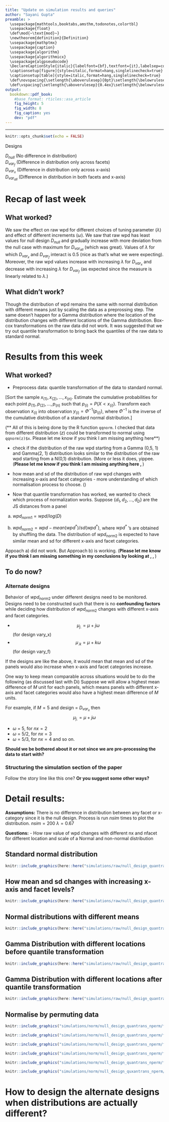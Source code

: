 ```yaml
---
title: "Update on simulation results and queries"
author: "Sayani Gupta"
preamble: >
  \usepackage{mathtools,booktabs,amsthm,todonotes,colortbl}
  \usepackage{float}
  \def\mod{~\text{mod}~}
  \newtheorem{definition}{Definition}
  \usepackage{mathptmx}
  \usepackage{caption}
  \usepackage{algorithm}
  \usepackage{algorithmicx}
  \usepackage{algpseudocode}
  \DeclareCaptionStyle{italic}{labelfont={bf},textfont={it},labelsep=colon}
  \captionsetup[figure]{style=italic,format=hang,singlelinecheck=true}
  \captionsetup[table]{style=italic,format=hang,singlelinecheck=true}
  \def\novspacing{\setlength{\aboverulesep}{0pt}\setlength{\belowrulesep}{0pt}}
  \def\vspacing{\setlength{\aboverulesep}{0.4ex}\setlength{\belowrulesep}{0.65ex}}
output:
  bookdown::pdf_book:
    #base_format: rticles::asa_article
    fig_height: 5
    fig_width: 8
    fig_caption: yes
    dev: "pdf"
---
```


---

```r
knitr::opts_chunk$set(echo = FALSE)
```

Designs

$D_{null}$  (No difference in distribution)  
$D_{var_f}$ (Difference in distribution only across facets)  
$D_{var_x}$ (Difference in distribution only across x-axis)  
$D_{var_{all}}$ (Difference in distribution in both facets and x-axis)  

# Recap of last week

## What worked?

We saw the effect on raw wpd for different choices of tuning parameter ($\lambda$) and effect of different increments ($\omega$). We saw that raw wpd has least values for null design $D_{null}$  and gradually increase with more deviation from the null case with maximum for $D_{var_{all}}$  (which was great). Values of $\lambda$ for which $D_{var_x}$ and $D_{var_f}$
interact is $0.5$ (nice as that's what we were expecting). Moreover, the raw wpd values increase with increasing  $\lambda$ for $D_{var_x}$ and decrease with increasing  $\lambda$ for $D_{var_f}$ (as expected since the measure is linearly related to $\lambda$.)

## What  didn't work?

Though the distribution of wpd remains the same with normal distribution with different means just by scaling the data as a preprossing step. The same doesn't happen for a Gamma distribution where the location of the distribution changes with different locations of the Gamma distribution. Box-cox transformations on the raw data did not work. It was suggested that we try out quantile transformation to bring back the quantiles of the raw data to standard normal.

# Results from this week

## What worked?

- Preprocess data: quantile  transformation of the data to standard normal.

[Sort the sample $x_{(1)}, x_{(2)}, \dots, x_{(n)}$. Estimate the cumulative probabilities for each point
$p_{(1)}, p_{(2)}, \dots, p_{(n)}$ such that $p_{(i)} = P(X< x_{(i)})$. Transform each observation $x_{(i)}$ into observation $y_{(i)} = \Phi^{-1}(p_{(i)})$, where $\Phi^{-1}$ is the inverse of the cumulative distribution of a standard normal distribution.]

(** All of this is being done by the R function `qqnorm`. I checked that data from different distribution ($z$) could be transformed to normal using `qqnorm(z)$x`. Please let me know if you think I am missing anything here**)

- check if the distribution of the raw wpd starting from a Gamma (0,5, 1) and Gamma(2, 1) distribution looks similar to the distribution of the raw wpd starting from a N(0,1) distribution.
(More or less it does, yippee. (**Please let me know if you think I am missing anything here
\autoref{fig:gamma-diff},
\autoref{fig:gamma-diff-trans}**)

- how mean and sd of the distribution of raw wpd changes with increasing x-axis and facet categories - more understanding of which normalisation process to choose. (\autoref{fig:mean-sd-ns-nfacet})

- Now that quantile transformation has worked, we wanted to check which process of normalization works. Suppose $\{d_1, d_2, \dots, d_D\}$ are the JS distances from a panel

a) $wpd_{norm1} = wpd/log(D)$

b) $wpd_{norm2} = wpd - mean(wpd^*)/sd(wpd^*)$, where $wpd^*$ 's are obtained by shuffling the data. The distribution of $wpd_{norm2}$ is expected to have similar mean and sd for different x-axis and facet categories.


Appoach a) did not work. But Approach b) is working. (**Please let me know if you think I am missing something in my conclusions by looking at 
\autoref{fig:normal01-norm},
\autoref{fig:gamma01-norm},
\autoref{fig:gamma21-norm}
**)


## To do now?

### Alternate designs
Behavior of $wpd_{norm2}$ under different designs need to be monitored. Designs need to be constructed such that there is no **confounding factors** while deciding how distribution of $wpd_{norm2}$ changes with different x-axis and facet categories.

- $$\mu_{j.} = \mu + j\omega$$
(for design vary_x)
- $$\mu_{.k} = \mu + k\omega$$
(for design vary_f)

If the designs are like the above, it would mean that mean and sd of the panels would also increase when x-axis and facet categories increase. 

One way to keep mean comparable across situations would be to do the following (as discussed last with Di)
Suppose we will allow a highest mean difference of $M$ unit for each panels, which means panels with different x-axis and facet categories would also have a highest mean difference of $M$ units.

For example, if $M=5$ and design = $D_{var_x}$ then $$\mu_{j.} = \mu + j\omega$$

- $\omega$ = 5, for $nx = 2$
- $\omega$ = 5/2, for $nx = 3$
- $\omega$ = 5/3, for $nx = 4$ and so on.

**Should we be bothered about it or not since we are pre-processing the data to start with?**


### Structuring the simulation section of the paper

Follow the story line like this one?
**Or you suggest some other ways?**


# Detail results:

**Assumptions:** There is no difference in distribution between any facet or x-category since it is the null design.
Process is run $nsim$ times to plot the distribution.
$nsim = 200$ 
$\lambda = 0.67$ 

**Questions:** 
- How raw value of wpd changes with different nx and nfacet for different location and scale of a Normal and non-normal distribution

## Standard normal distribution

```r

knitr::include_graphics(here::here("simulations/raw/null_design_quantrans/figs/nxbyfacet_density_wpd_N01.png"))
```


<!-- ## Location and scale of the distribution under null design -->

<!-- **Objective:** 1. Behavior of wpd under different null designs N(0,1), N(5, 1), Gamma(0.5,1), Gamma(2,1) for different nx and nfacets.  -->

## How mean and sd changes with increasing x-axis and facet levels?

```r
knitr::include_graphics(here::here("simulations/raw/null_design_quantrans/figs/mean_sd_nx_nfacet.png"))

```


## Normal distributions with different means

```r
knitr::include_graphics(here::here("simulations/raw/null_design_quantrans/figs/diff_mean3_normal.png"))
```

## Gamma Distribution with different locations before quantile transformation

```r
knitr::include_graphics(here::here("simulations/raw/null_design_quantrans/figs/extra/gamma_ridge_nxbynfacet.png"))
```

## Gamma Distribution with different locations after quantile transformation


```r
knitr::include_graphics(here::here("simulations/raw/null_design_quantrans/figs/diff_mean3_gamma.png"))
```

<!-- ## Normalise by dividing log(number of distances) -->

<!-- ```{r normalise-n01, fig.cap="Density plots of raw wpd is shown for N(0,1) distribution after dividing max by log(number of distances). The densities are reduced to zero and varies. So this normalisation approach is not efficient. The raw wpd values are already very low and then dividing them by logarithm of a large number brings it back to zero."} -->

<!-- knitr::include_graphics(here::here("simulations/norm/null_design_quantrans/figs/nxbyfacet_density_wpd_N01.png")) -->
<!-- ``` -->

<!--  The densities are reduced to zero and varies. So this normalisation approach is not efficient. The raw wpd values are already very low and then dividing them by logarithm of a large number brings it back to zero -->
 
## Normalise by permuting data

```r

knitr::include_graphics("simulations/norm/null_design_quantrans_nperm/figs/nxbyfacet_density_wpd_Gamma21.png")
```

```r

knitr::include_graphics("simulations/norm/null_design_quantrans_nperm/figs/nxbyfacet_density_wpd_Gamma01.png")
```


```r

knitr::include_graphics("simulations/norm/null_design_quantrans_nperm/figs/nxbyfacet_density_wpd_N01.png")
```

```r

knitr::include_graphics("simulations/norm/null_design_quantrans_nperm/figs/nxbyfacet_density_wpd_N05.png")
```

```r

knitr::include_graphics("simulations/norm/null_design_quantrans_nperm/figs/nxbyfacet_density_wpd_N51.png")
```

```r

knitr::include_graphics("simulations/norm/null_design_quxantrans_nperm/figs/nxbyfacet_density_wpd_N55.png")
```

# How to design the alternate designs when distributions are actually different?





